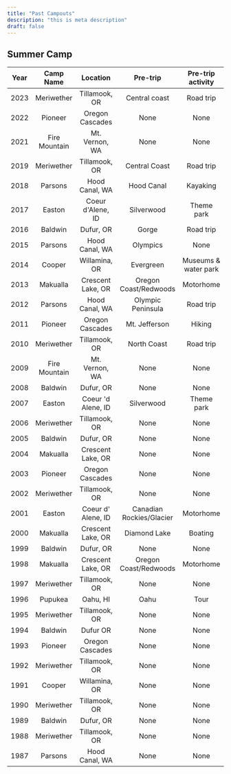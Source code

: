 ```yaml
---
title: "Past Campouts"
description: "this is meta description"
draft: false
---
```

## Summer Camp
|  Year  |  Camp Name  |  Location  |  Pre-trip  |  Pre-trip activity  |
| :----------: | :----------: | :----------: | :-----------: | :----------: |
|  2023  |  Meriwether  |  Tillamook, OR  |  Central coast  |  Road trip  |
|  2022  |  Pioneer  |  Oregon Cascades  |  None  |  None  |
|  2021  |  Fire Mountain  |  Mt. Vernon, WA  |  None  |  None  |
|  2019  |  Meriwether  |  Tillamook, OR  |  Central Coast  |  Road trip  |
|  2018  |  Parsons  |  Hood Canal, WA  |  Hood Canal  |  Kayaking  |
|  2017  |  Easton  |  Coeur d'Alene, ID  |  Silverwood  |  Theme park  |
|  2016  |  Baldwin  |  Dufur, OR  |  Gorge  |  Road trip  |
|  2015  |  Parsons  |  Hood Canal, WA  |  Olympics  |  None  |
|  2014  |  Cooper  |  Willamina, OR  |  Evergreen  |  Museums & water park  |
|  2013  |  Makualla  |  Crescent Lake, OR  |  Oregon Coast/Redwoods  |  Motorhome  |
|  2012  |  Parsons  |  Hood Canal, WA  |  Olympic Peninsula  |  Road trip  |
|  2011  |  Pioneer  |  Oregon Cascades  |  Mt. Jefferson  |  Hiking  |
|  2010  |  Meriwether  |  Tillamook, OR  |  North Coast  |  Road trip  |
|  2009  |  Fire Mountain  |  Mt. Vernon, WA  |  None  |  None  |
|  2008  |  Baldwin  |  Dufur, OR  |  None  |  None  |
|  2007  |  Easton  |  Coeur 'd Alene, ID  |  Silverwood  |  Theme park  |
|  2006  |  Meriwether  |  Tillamook, OR  |  None  |  None  |
|  2005  |  Baldwin  |  Dufur, OR  |  None  |  None  |
|  2004  |  Makualla  |  Crescent Lake, OR  |  None  |  None  |
|  2003  |  Pioneer  |  Oregon Cascades  |  None  |  None  |
|  2002  |  Meriwether  |  Tillamook, OR  |  None  |  None  |
|  2001  |  Easton  |  Coeur d' Alene, ID  |  Canadian Rockies/Glacier  |  Motorhome  |
|  2000  |  Makualla  |  Crescent Lake, OR  |  Diamond Lake  |  Boating  |
|  1999  |  Baldwin  |  Dufur, OR  |  None  |  None  |
|  1998  |  Makualla  |  Crescent Lake, OR  |  Oregon Coast/Redwoods  |  Motorhome  |
|  1997  |  Meriwether  |  Tillamook, OR  |  None  |  None  |
|  1996  |  Pupukea  |  Oahu, HI  |  Oahu  |  Tour  |
|  1995  |  Meriwether  |  Tillamook, OR  |  None  |  None  |
|  1994  |  Baldwin  |  Dufur OR  |  None  |  None  |
|  1993  |  Pioneer  |  Oregon Cascades  |  None  |  None  |
|  1992  |  Meriwether  |  Tillamook, OR  |  None  |  None  |
|  1991  |  Cooper  |  Willamina, OR  |  None  |  None  |
|  1990  |  Meriwether  |  Tillamook, OR  |  None  |  None  |
|  1989  |  Baldwin  |  Dufur, OR  |  None  |  None  |
|  1988  |  Meriwether  |  Tillamook, OR  |  None  |  None  |
|  1987  |  Parsons  |  Hood Canal, WA  |  None  |  None  |
